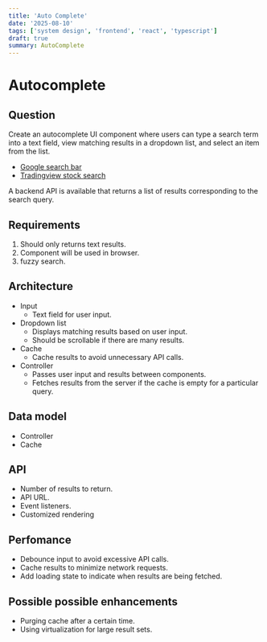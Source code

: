 ```yaml
---
title: 'Auto Complete'
date: '2025-08-10'
tags: ['system design', 'frontend', 'react', 'typescript']
draft: true
summary: AutoComplete
---
```


# Autocomplete

<AutoComplete />

## Question

Create an autocomplete UI component where users can type a search term into a text field, view matching results in a dropdown list, and select an item from the list.

- [Google search bar](https://www.google.com)
- [Tradingview stock search](https://www.tradingview.com/)

A backend API is available that returns a list of results corresponding to the search query.

## Requirements

1. Should only returns text results.
2. Component will be used in browser.
3. fuzzy search.

## Architecture

- Input
  - Text field for user input.
- Dropdown list
  - Displays matching results based on user input.
  - Should be scrollable if there are many results.
- Cache
  - Cache results to avoid unnecessary API calls.
- Controller
  - Passes user input and results between components.
  - Fetches results from the server if the cache is empty for a particular query.

## Data model

- Controller
- Cache

## API

- Number of results to return.
- API URL.
- Event listeners.
- Customized rendering

## Perfomance

- Debounce input to avoid excessive API calls.
- Cache results to minimize network requests.
- Add loading state to indicate when results are being fetched.

## Possible possible enhancements

- Purging cache after a certain time.
- Using virtualization for large result sets.
